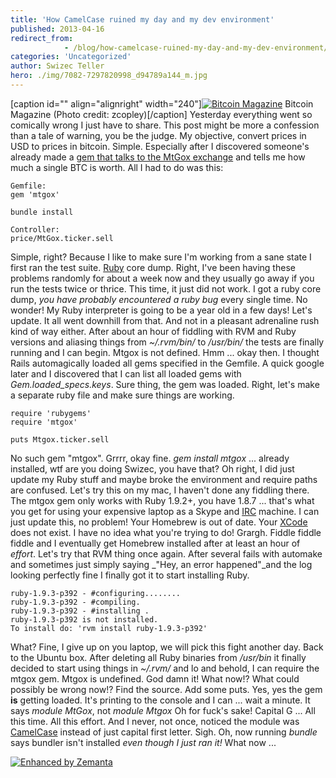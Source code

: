 ```yaml
---
title: 'How CamelCase ruined my day and my dev environment'
published: 2013-04-16
redirect_from: 
            - /blog/how-camelcase-ruined-my-day-and-my-dev-environment/swizec/6129
categories: 'Uncategorized'
author: Swizec Teller
hero: ./img/7082-7297820998_d94789a144_m.jpg
---
```

\[caption id="" align="alignright" width="240"][![Bitcoin Magazine](./img/7082-7297820998_d94789a144_m.jpg "Bitcoin Magazine")](http://www.flickr.com/photos/22823034@N00/7297820998) Bitcoin Magazine (Photo credit: zcopley)\[/caption] Yesterday everything went so comically wrong I just have to share. This post might be more a confession than a tale of warning, you be the judge. My objective, convert prices in USD to prices in bitcoin. Simple. Especially after I discovered someone's already made a [gem that talks to the MtGox exchange](https://github.com/sferik/mtgox) and tells me how much a single BTC is worth. All I had to do was this:

```
Gemfile:
gem 'mtgox'

bundle install

Controller:
price/MtGox.ticker.sell
```

Simple, right? Because I like to make sure I'm working from a sane state I first ran the test suite. [Ruby](http://www.ruby-lang.org/ "Ruby (programming language)") core dump. Right, I've been having these problems randomly for about a week now and they usually go away if you run the tests twice or thrice. This time, it just did not work. I got a ruby core dump, _you have probably encountered a ruby bug_ every single time. No wonder! My Ruby interpreter is going to be a year old in a few days! Let's update. It all went downhill from that. And not in a pleasant adrenaline rush kind of way either. After about an hour of fiddling with RVM and Ruby versions and aliasing things from _~/.rvm/bin/_ to _/usr/bin/_ the tests are finally running and I can begin. Mtgox is not defined. Hmm ... okay then. I thought Rails automagically loaded all gems specified in the Gemfile. A quick google later and I discovered that I can list all loaded gems with _Gem.loaded_specs.keys_. Sure thing, the gem was loaded. Right, let's make a separate ruby file and make sure things are working.

```
require 'rubygems'
require 'mtgox'

puts Mtgox.ticker.sell
```

No such gem "mtgox". Grrrr, okay fine. _gem install mtgox_ ... already installed, wtf are you doing Swizec, you have that? Oh right, I did just update my Ruby stuff and maybe broke the environment and require paths are confused. Let's try this on my mac, I haven't done any fiddling there. The mtgox gem only works with Ruby 1.9.2+, you have 1.8.7 ... that's what you get for using your expensive laptop as a Skype and [IRC](http://en.wikipedia.org/wiki/Internet_Relay_Chat "Internet Relay Chat") machine. I can just update this, no problem! Your Homebrew is out of date. Your [XCode](http://developer.apple.com/tools/xcode/ "Xcode") does not exist. I have no idea what you're trying to do! Grargh. Fiddle fiddle fiddle and I eventually get Homebrew installed after at least an hour of _effort_. Let's try that RVM thing once again. After several fails with automake and sometimes just simply saying _"Hey, an error happened"_and the log looking perfectly fine I finally got it to start installing Ruby.

```
ruby-1.9.3-p392 - #configuring........
ruby-1.9.3-p392 - #compiling.
ruby-1.9.3-p392 - #installing .
ruby-1.9.3-p392 is not installed.
To install do: 'rvm install ruby-1.9.3-p392'
```

What? Fine, I give up on you laptop, we will pick this fight another day. Back to the Ubuntu box. After deleting all Ruby binaries from _/usr/bin_ it finally decided to start using things in _~/.rvm/_ and lo and behold, I can require the mtgox gem. Mtgox is undefined. God damn it! What now!? What could possibly be wrong now!? Find the source. Add some puts. Yes, yes the gem **is** getting loaded. It's printing to the console and I can ... wait a minute. It says _module MtGox_, not _module Mtgox_ Oh for fuck's sake! Capital G ... All this time. All this effort. And I never, not once, noticed the module was [CamelCase](http://en.wikipedia.org/wiki/CamelCase "CamelCase") instead of just capital first letter. Sigh. Oh, now running _bundle_ says bundler isn't installed _even though I just ran it!_ What now ...

[![Enhanced by Zemanta](http://img.zemanta.com/zemified_e.png?x-id=95c13b44-f693-4055-889c-13011575bd3e)](http://www.zemanta.com/?px "Enhanced by Zemanta")